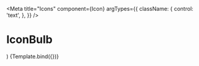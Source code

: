 
<Meta
  title="Icons"
  component={Icon}
  argTypes={{
    className: {
      control: 'text',
    },
  }}
/>

# IconBulb

  <div className="flex p-2 space-x-4">
    <Icon className={className} />
    <Icon className="icon-medium cursor-pointer hover:bg-selected" />
    <Icon className="icon-white bg-red" />
  </div>
)

<Canvas>
  <Story name="Bulb">{Template.bind({})}</Story>
</Canvas>

<ArgsTable story="Bulb" />

